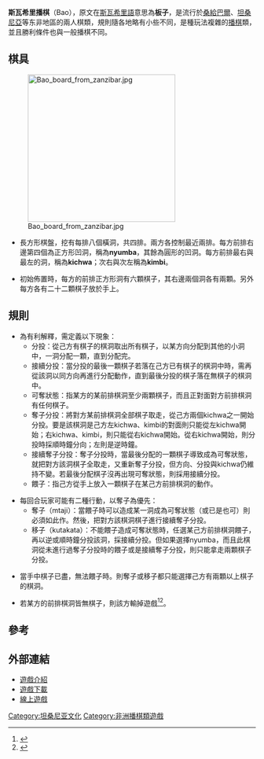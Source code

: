 '''斯瓦希里播棋'''（Bao），原文在[[斯瓦希里語|斯瓦希里語]]意思為'''板子'''，是流行於[[桑給巴爾|桑給巴爾]]、[[坦桑尼亞|坦桑尼亞]]等东非地區的兩人棋類，規則隨各地略有小些不同，是種玩法複雜的[[播棋|播棋]]類，並且勝利條件也與一般播棋不同。

== 棋具 ==
[[File:Bao_board_from_zanzibar.jpg|300px]]

* 長方形棋盤，挖有每排八個橫洞，共四排。兩方各控制最近兩排。每方前排右邊第四個為正方形凹洞，稱為'''nyumba'''，其餘為圓形的凹洞。每方前排最右與最左的洞，稱為'''kichwa'''；次右與次左稱為'''kimbi'''。

* 初始佈置時，每方的前排正方形洞有六顆棋子，其右邊兩個洞各有兩顆。另外每方各有二十二顆棋子放於手上。

==規則==

* 為有利解釋，需定義以下現象：
** 分投：從己方有棋子的棋洞取出所有棋子，以某方向分配到其他的小洞中，一洞分配一顆，直到分配完。
** 接續分投：當分投的最後一顆棋子若落在己方已有棋子的棋洞中時，需再從該洞以同方向再進行分配動作，直到最後分投的棋子落在無棋子的棋洞中。
** 可奪狀態：指某方的某前排棋洞至少兩顆棋子，而且正對面對方前排棋洞有任何棋子。
** 奪子分投：將對方某前排棋洞全部棋子取走，從己方兩個kichwa之一開始分投。要是該棋洞是己方左kichwa、kimbi的對面則只能從左kichwa開始；右kichwa、kimbi，則只能從右kichwa開始。從右kichwa開始，則分投時採順時鐘分向；左則是逆時鐘。
** 接續奪子分投：奪子分投時，當最後分配的一顆棋子導致成為可奪狀態，就把對方該洞棋子全取走，又重新奪子分投，但方向、分投與kichwa仍維持不變。若最後分配棋子沒再出現可奪狀態，則採用接續分投。
** 餵子：指己方從手上放入一顆棋子在某己方前排棋洞的動作。

* 每回合玩家可能有二種行動，以奪子為優先：
** 奪子（mtaji）：當餵子時可以造成某一洞成為可奪狀態（或已是也可）則必須如此作。然後，把對方該棋洞棋子進行接續奪子分投。
** 移子（kutakata）：不能餵子造成可奪狀態時，任選某己方前排棋洞餵子，再以逆或順時鐘分投該洞，採接續分投。但如果選擇nyumba，而且此棋洞從未進行過奪子分投時的餵子或是接續奪子分投，則只能拿走兩顆棋子分投。

* 當手中棋子已盡，無法餵子時。則奪子或移子都只能選擇己方有兩顆以上棋子的棋洞。

* 若某方的前排棋洞皆無棋子，則該方輸掉遊戲<ref>{{Cite web |url=http://www.gamecabinet.com/rules/Bao.html |title=Bao Rules |accessdate=2010-06-05 |archive-date=2010-05-25 |archive-url=https://web.archive.org/web/20100525065420/http://www.gamecabinet.com/rules/Bao.html |dead-url=no }}</ref><ref>{{Cite web |url=http://www.kibao.org/rules.php |title=Bao Rules |accessdate=2010-06-06 |archive-date=2010-03-30 |archive-url=https://web.archive.org/web/20100330074816/http://www.kibao.org/rules.php |dead-url=no }}</ref>。

==參考==
<div class="references-small">
<references/>
</div>

==外部連結==

* [http://www.boardgamegeek.com/boardgame/14186/bao 遊戲介紹] {{Wayback|url=http://www.boardgamegeek.com/boardgame/14186/bao |date=20110520044602 }}
* [https://web.archive.org/web/20110724171939/http://www.fdg.unimaas.nl/educ/donkers/games/Bao/bao.zip 遊戲下載]
* [https://web.archive.org/web/20110202095658/http://baogame.com/ 線上遊戲]

[[Category:坦桑尼亚文化|Category:坦桑尼亚文化]]
[[Category:非洲播棋類遊戲|Category:非洲播棋類遊戲]]